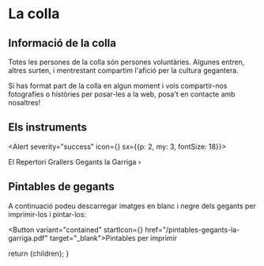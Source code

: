 
# La colla

<FullSizeImage image={FotoLaColla} alt="La colla gegantera de la Garriga" />

## Informació de la colla

Totes les persones de la colla són persones voluntàries. Algunes entren, altres surten, i mentrestant compartim l'afició per la cultura gegantera.

Si has format part de la colla en algun moment i vols compartir-nos fotografies o històries per posar-les a la web, posa't en contacte amb nosaltres!

## Els instruments

<Alert severity="success" icon={<MusicNote />} sx={{p: 2, my: 3, fontSize: 18}}>
  <Link
    href="https://gegantsdelagarriga.wixsite.com/repertori"
    target="_blank"
    color="inherit"
    underline="hover">El Repertori Grallers Gegants la Garriga &rsaquo;</Link>
</Alert>

## Pintables de gegants

A continuació podeu descarregar imatges en blanc i negre dels gegants per imprimir-los i pintar-los:

<Button variant="contained" startIcon={<Download />} href="/pintables-gegants-la-garriga.pdf" target="_blank">Pintables
  per imprimir</Button>

  return <MarkdownPage title="La colla">{children}</MarkdownPage>;
}

